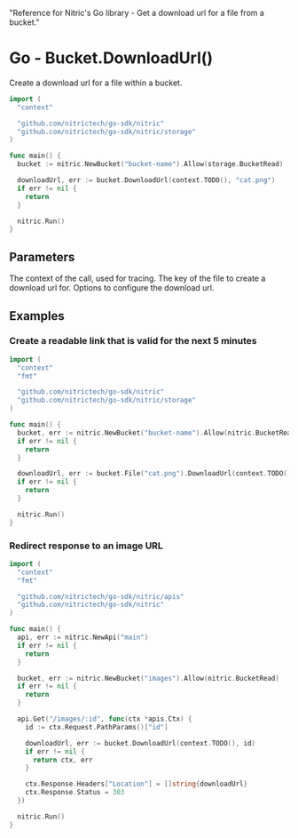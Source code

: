   "Reference for Nitric's Go library - Get a download url for a file from a bucket."

# Go - Bucket.DownloadUrl()

Create a download url for a file within a bucket.

```go
import (
  "context"

  "github.com/nitrictech/go-sdk/nitric"
  "github.com/nitrictech/go-sdk/nitric/storage"
)

func main() {
  bucket := nitric.NewBucket("bucket-name").Allow(storage.BucketRead)

  downloadUrl, err := bucket.DownloadUrl(context.TODO(), "cat.png")
  if err != nil {
    return
  }

  nitric.Run()
}
```

## Parameters

<Properties>
  <Property name="ctx" required type="context">
    The context of the call, used for tracing.
  </Property>
  <Property name="key" required type="string">
    The key of the file to create a download url for.
  </Property>
  <Property name="...opts" required type="storage.PresignUrlOption">
    Options to configure the download url.
  </Property>
</Properties>

## Examples

### Create a readable link that is valid for the next 5 minutes

```go
import (
  "context"
  "fmt"

  "github.com/nitrictech/go-sdk/nitric"
  "github.com/nitrictech/go-sdk/nitric/storage"
)

func main() {
  bucket, err := nitric.NewBucket("bucket-name").Allow(nitric.BucketRead)
  if err != nil {
    return
  }

  downloadUrl, err := bucket.File("cat.png").DownloadUrl(context.TODO(), "cat.png", storage.WithPresignUrlExpiry(time.Minute*5))
  if err != nil {
    return
  }

  nitric.Run()
}
```

### Redirect response to an image URL

```go
import (
  "context"
  "fmt"

  "github.com/nitrictech/go-sdk/nitric/apis"
  "github.com/nitrictech/go-sdk/nitric"
)

func main() {
  api, err := nitric.NewApi("main")
  if err != nil {
    return
  }

  bucket, err := nitric.NewBucket("images").Allow(nitric.BucketRead)
  if err != nil {
    return
  }

  api.Get("/images/:id", func(ctx *apis.Ctx) {
    id := ctx.Request.PathParams()["id"]

    downloadUrl, err := bucket.DownloadUrl(context.TODO(), id)
    if err != nil {
      return ctx, err
    }

    ctx.Response.Headers["Location"] = []string{downloadUrl}
    ctx.Response.Status = 303
  })

  nitric.Run()
}
```
